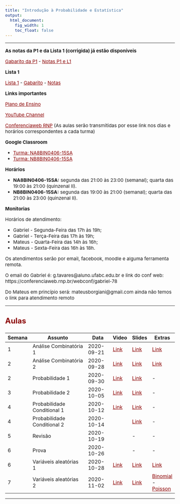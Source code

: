 ```yaml
---
title: "Introdução à Probabilidade e Estatística"
output:
  html_document:
    fig_width: 1
    toc_float: false    
---
```


<style type="text/css">
.nav.navbar-nav.navbar-right a {
    color: white;
}
.navbar {
  background-color:maroon;
  border-color:black;
  icon-color:white;
}
.navbar-brand {
color:black!important;
}
body{ /* Normal  */
      font-size: 15px;
  }
h1.title {
  font-size: 32px;
}
h3 { /* Header 3 */
  font-size: 24px;
  color: DarkRed;
}
</style>

<style>
a:link {
    color: darkred;
}
a:visited {
    color: darkred;
}
a:hover {
    color: blue;
}
.column-f1{
  float: left;
  width: 20%;
  text-align: left;
}
.column-f2{
  float: right;
  width: 20%;
  text-align: right;
}
</style>

----

**As notas da P1 e da Lista 1 (corrigida) já estão disponíveis**

[Gabarito da P1](IPE/P1.pdf) - 
[Notas P1 e L1](IPE/IPE_QS_2020_L1P1.xls)


**Lista 1**

[Lista 1](IPE/Lista1.pdf) - 
[Gabarito](IPE/Gabarito_Lista1.pdf) - 
[Notas](IPE/IPE_QS_2020_NOTAS_L1.xls) 


**Links importantes**

[Plano de Ensino](IPE/PlanoEnsino.pdf) 

[YouTube Channel](https://www.youtube.com/channel/UCrvm4mM1eoOn5WWCs08_-zg) 

[Conferenciaweb RNP](https://conferenciaweb.rnp.br/webconf/carlos-193)  (As aulas serão transmitidas por esse link nos dias e horários correspondentes a cada turma)

**Google Classroom**

- [Turma: NA8BIN0406-15SA](https://classroom.google.com/c/MTYxOTg3MTc4NTQ3?cjc=rgcl32o)
- [Turma: NB8BIN0406-15SA](https://classroom.google.com/c/MTYxOTg3MTc4Njg0?cjc=d45bfga)


**Horários**

- **NA8BIN0406-15SA:** segunda das 21:00 às 23:00 (semanal); quarta das 19:00 às 21:00 (quinzenal II).
- **NB8BIN0406-15SA:** segunda das 19:00 às 21:00 (semanal); quarta das 21:00 às 23:00 (quinzenal II). 



**Monitorias**

Horários de atendimento:

- Gabriel - Segunda-Feira das 17h às 19h;
- Gabriel - Terça-Feira das 17h às 19h;
- Mateus - Quarta-Feira das 14h às 16h;
- Mateus - Sexta-Feira das 16h às 18h.

Os atendimentos serão por email, facebook, moodle e alguma ferramenta remota.

O email do Gabriel é: g.tavares@aluno.ufabc.edu.br e link do conf web: https://conferenciaweb.rnp.br/webconf/gabriel-78

Do Mateus em princípio será: mateusborgiani@gmail.com ainda não temos o link para atendimento remoto


----


### **Aulas**



| Semana | Assunto                     | Data       | Video | Slides | Extras |
|--------|-----------------------------|------------|-------|--------|--------|
| 1      | Análise Combinatória  1     | 2020-09-21 | [Link](https://youtu.be/ULVoVQF9LQQ)  | [Link](IPE/Semana01_Aula01.pdf)  | [Link](https://www.math.tecnico.ulisboa.pt/~dpaulino/Combinatoria.pdf)   |
| 2      | Análise Combinatória  2     | 2020-09-28 | [Link](https://youtu.be/T8JZjRZE9go)  | [Link](IPE/Semana02_Aula01.pdf)  | [Link](https://youtu.be/7QKiLZGr_Io)  |
| 2      | Probabilidade 1     | 2020-09-30 | [Link](https://youtu.be/u4JqFOlH8oo)  | [Link](IPE/Semana02_Aula02.pdf)  | -  |
| 3      | Probabilidade 2     | 2020-10-05 | [Link](https://youtu.be/tHswU2eiYYU)  | [Link](IPE/Semana03.pdf)  | -  |
| 4      | Probabilidade Conditional 1     | 2020-10-12 | [Link](https://youtu.be/WF7baXvOWEQ)  | [Link](IPE/Semana04_Aula01.pdf)  | -  |
| 4      | Probabilidade Conditional 2     | 2020-10-14 |   | [Link](IPE/Semana04_Aula02.pdf)  | -  |
| 5      | Revisão     | 2020-10-19 |   | - | -  |
| 6      | Prova     | 2020-10-26 |   | - | -  |
| 6      | Variáveis aleatórias 1    | 2020-10-28 | [Link](https://youtu.be/wDQ4JPF1syo)  | [Link](IPE/Semana06.pdf)  | [Link](https://www.probabilitycourse.com/chapter3/3_1_1_random_variables.php)  |
| 7      | Variáveis aleatórias 2    | 2020-11-02 | [Link](https://youtu.be/PTmKMJxy164)  | [Link](IPE/Semana07.pdf) | [Binomial](http://www-eio.upc.es/teaching/pe/www.computing.dcu.ie/~jhorgan/chapter11slides.pdf) - [Poisson](http://www-eio.upc.es/teaching/pe/www.computing.dcu.ie/~jhorgan/chapter13slides.pdf)  |











---- 
